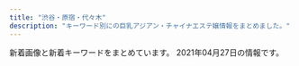 ```yaml
---
title: "渋谷・原宿・代々木"
description: "キーワード別にの巨乳アジアン・チャイナエステ嬢情報をまとめました。"
---
```


新着画像と新着キーワードをまとめています。
2021年04月27日の情報です。

<DmmAffiliateIns />
<KeywordTable
  shops={
    [
    {
        "img_links": [
            "http://www.aixin.co.jp/images/staff/haruka2/haruka2.png",
            "http://www.aixin.co.jp/images/costume/1.png",
            "http://www.aixin.co.jp/images/map/google.png",
            "http://www.aixin.co.jp/images/staff/miki/2.jpg",
            "http://www.aixin.co.jp/images/staff/ruri2/ruri2.png",
            "http://www.aixin.co.jp/images/price/aroma.jpg",
            "http://www.aixin.co.jp/images/staff/yui2/yui2.png",
            "http://www.aixin.co.jp/images/staff/koko/koko.png",
            "http://www.aixin.co.jp/images/staff/miki/miki.jpg",
            "http://www.aixin.co.jp/images/staff/sara/sara.jpg",
            "http://www.aixin.co.jp/images/staff/yuzu/2.jpg",
            "http://www.aixin.co.jp/images/staff/sara/1.jpg",
            "http://www.aixin.co.jp/images/costume/7.png",
            "http://www.aixin.co.jp/images/price/hirou.jpg",
            "http://www.aixin.co.jp/images/costume/2.png",
            "http://www.aixin.co.jp/images/staff/miharu/miharu.png",
            "http://www.aixin.co.jp/images/staff/chiemi/chiemi.jpg",
            "http://www.aixin.co.jp/images/costume/3.png",
            "http://www.aixin.co.jp/images/wanted/wanted.png",
            "http://www.aixin.co.jp/images/staff/ruru2/ruru2.jpg",
            "http://www.aixin.co.jp/images/top/top.jpg",
            "http://www.aixin.co.jp/images/staff/akane/akane.png",
            "http://www.aixin.co.jp/images/staff/mirai/mirai.png",
            "http://www.aixin.co.jp/images/top_pic/top2.jpg",
            "http://www.aixin.co.jp/images/staff/aki/aki.png",
            "http://www.aixin.co.jp/images/staff/ayaka/1.jpg",
            "http://www.aixin.co.jp/images/costume/4.png",
            "http://www.aixin.co.jp/images/staff/ran/ran.png",
            "http://www.aixin.co.jp/images/staff/mimi2/mimi2.png",
            "http://www.aixin.co.jp/images/staff/mika2/mika2.png",
            "http://www.aixin.co.jp/images/price/tokusen.jpg",
            "http://www.aixin.co.jp/images/staff/miya/miya.jpg",
            "http://www.aixin.co.jp/images/staff/yuzu/yuzu.jpg",
            "http://www.aixin.co.jp/images/staff/mika2/2.png",
            "http://www.aixin.co.jp/images/price/long.jpg",
            "http://www.aixin.co.jp/images/costume/6.png",
            "http://www.aixin.co.jp/images/staff/mika2/1.png",
            "http://www.aixin.co.jp/images/staff/eri/eri.png",
            "http://www.aixin.co.jp/images/staff/ruru2/2.jpg",
            "http://www.aixin.co.jp/images/staff/rara/rara.png",
            "http://www.aixin.co.jp/images/staff/ayaka/ayaka.jpg",
            "http://www.aixin.co.jp/images/staff/miya/1.jpg"
        ],
        "station": "JR\u6e0b\u8c37\u99c5",
        "keywords": {},
        "name": "\u30a2\u30a4\u30b7\u30f3",
        "url": "http://www.aixin.co.jp/"
    },
    {
        "url": "http://www.kaede-es.club/",
        "img_links": [
            "http://www.kaede-es.club/css/2.jpeg",
            "http://www.kaede-es.club/images/staff/2/momo.jpg",
            "http://www.kaede-es.club/images/index-tiba_13.jpg",
            "http://www.kaede-es.club/images/staff/mimi.jpg",
            "http://www.kaede-es.club/images/index-tiba_10.jpg",
            "http://www.kaede-es.club/images/index-tiba_02.jpg",
            "http://www.kaede-es.club/images/shop/DSC_0087-221x300.jpg",
            "http://www.kaede-es.club/images/shop/DSC_0086-300x199.jpg",
            "http://www.kaede-es.club/images/index-tiba_09.jpg",
            "http://www.kaede-es.club/images/nav/nav-staff.jpg",
            "http://www.kaede-es.club/images/staff/miki.jpg",
            "http://www.kaede-es.club/images/staff/neinei2.jpg",
            "http://www.kaede-es.club/images/staff/4/sati.jpg",
            "http://www.kaede-es.club/psd/off2-1.jpg",
            "http://www.kaede-es.club/images/index-tiba_04.jpg",
            "http://www.kaede-es.club/images/t-off-ico.jpg",
            "http://www.kaede-es.club/images/nav/nav-job.jpg",
            "http://www.kaede-es.club/images/staff/2/riri.jpg",
            "http://www.kaede-es.club/images/staff/2/7.jpg",
            "http://www.kaede-es.club/psd/off32.jpg",
            "http://www.kaede-es.club/images/nav/nav-sys.jpg",
            "http://www.kaede-es.club/images/staff/6.jpg",
            "http://www.kaede-es.club/images/staff/2/hana.jpg",
            "http://www.kaede-es.club/images/shop/DSC_0998-199x300.jpg",
            "http://www.kaede-es.club/images/staff/4/yuyu2.jpg"
        ],
        "keywords": {},
        "name": "\u6953",
        "station": "JR\u4ee3\u3005\u6728\u99c5"
    },
    {
        "url": "http://angel.est.cm/",
        "keywords": {
            "86": 4,
            "87": 6,
            "C": 1,
            "88": 2,
            "D": 8,
            "E": 3
        },
        "station": "JR\u6e0b\u8c37\u99c5\u5bae\u76ca\u5742\u53e3",
        "img_links": [
            "http://angel.est.cm/img/r4.jpg",
            "http://angel.est.cm/photos/sites/23/2019/05/2019051010094757.jpg",
            "http://angel.est.cm/img/r1.jpg",
            "http://angel.est.cm/photos/sites/23/2016/08/staff2.jpg",
            "http://angel.est.cm/img/r2.jpg",
            "http://angel.est.cm/img/r3.jpg",
            "http://angel.est.cm/img/top.png",
            "http://angel.est.cm/photos/sites/23/2019/05/2019051010094797.jpg",
            "http://angel.est.cm/photos/sites/23/2019/05/2019051010094748.jpg",
            "http://angel.est.cm/photos/sites/23/2018/10/2018100318475591.jpg",
            "http://angel.est.cm/photos/sites/23/2019/11/2019110102361631.jpg",
            "http://angel.est.cm/img/footer.png",
            "http://angel.est.cm/photos/sites/23/2019/05/2019051010094759.jpg"
        ],
        "name": "Angel"
    },
    {
        "img_links": [
            "http://kokoronosato.tyo.cm/photos/sites/15/2019/07/2019072809465934.jpg",
            "http://kokoronosato.tyo.cm/photos/sites/15/2020/08/2020082205443766.jpg",
            "http://kokoronosato.tyo.cm/images/themes/pink/r3.jpg",
            "http://kokoronosato.tyo.cm/images/room3.jpg",
            "http://kokoronosato.tyo.cm/images/room4.jpg",
            "http://menlog.net/link/menlog8831.jpg",
            "http://kokoronosato.tyo.cm/images/themes/pink/s_pickup.png",
            "http://kokoronosato.tyo.cm/link/e0016.jpg",
            "http://kokoronosato.tyo.cm/link/88x31b.jpg",
            "http://kokoronosato.tyo.cm/link/massage-de_88_31.jpg",
            "http://kokoronosato.tyo.cm/photos/sites/15/2019/07/2019072809450776.jpg",
            "http://kokoronosato.tyo.cm/images/themes/pink/no2.png",
            "http://kokoronosato.tyo.cm/photos/sites/15/2020/08/2020082203150030.jpg",
            "http://kokoronosato.tyo.cm/images/themes/pink/line.png",
            "http://kokoronosato.tyo.cm/photos/sites/15/2020/08/2020082205444661.jpg",
            "http://kokoronosato.tyo.cm/images/themes/pink/s_ranking.png",
            "http://kokoronosato.tyo.cm/images/themes/pink/no1.png",
            "http://kokoronosato.tyo.cm/link/walker88.jpg",
            "http://kokoronosato.tyo.cm/images/themes/pink/s_news.png",
            "http://kokoronosato.tyo.cm/photos/sites/15/2019/07/2019072809470568.jpg",
            "http://kokoronosato.tyo.cm/images/themes/pink/s_staff.png",
            "http://kokoronosato.tyo.cm/photos/sites/15/2020/08/2020082205444313.jpg",
            "http://kokoronosato.tyo.cm/images/themes/pink/mobile.jpg",
            "http://kokoronosato.tyo.cm/images/room1.jpg",
            "http://kokoronosato.tyo.cm/photos/sites/15/2020/08/2020082203135850.jpg",
            "http://kokoronosato.tyo.cm/images/themes/pink/s_link.png",
            "http://kokoronosato.tyo.cm/images/themes/pink/s_newface.png",
            "http://kokoronosato.tyo.cm/images/room2.jpg",
            "http://kokoronosato.tyo.cm/link/8831.jpg",
            "http://kokoronosato.tyo.cm/photos/sites/15/2019/07/2019072809445954.jpg",
            "http://kokoronosato.tyo.cm/link/esthelove88-31.jpg"
        ],
        "station": "JR\u6e0b\u8c37\u99c5\u6771\u53e3",
        "url": "http://kokoronosato.tyo.cm/",
        "name": "\u68ee\u306e\u9999",
        "keywords": {
            "83": 3,
            "C": 13,
            "86": 8,
            "85": 3,
            "87": 6,
            "D": 17
        }
    },
    {
        "station": "JR\u6e0b\u8c37\u99c5\u897f\u53e3",
        "url": "http://ipidiw.com/beautifulgirl8/",
        "img_links": [
            "http://ipidiw.com/beautifulgirl8/images/s_news.png",
            "http://ipidiw.com/beautifulgirl8/images/n1.jpg",
            "http://ipidiw.com/beautifulgirl8/images/mobile.png",
            "http://ipidiw.com/beautifulgirl8/user_data/00000095.jpg",
            "http://ipidiw.com/beautifulgirl8/images/n3.png",
            "http://ipidiw.com/beautifulgirl8/user_data/00000087.jpg",
            "http://ipidiw.com/beautifulgirl8/user_data/00000060.jpg",
            "http://ipidiw.com/beautifulgirl8/images/s1.png",
            "http://ipidiw.com/beautifulgirl8/images/int1.jpg",
            "http://ipidiw.com/beautifulgirl8/user_data/00000073.jpg",
            "http://ipidiw.com/beautifulgirl8/user_data/00000077.jpg",
            "http://ipidiw.com/beautifulgirl8/images/top.png",
            "http://ipidiw.com/beautifulgirl8/user_data/00000098.jpg",
            "http://ipidiw.com/beautifulgirl8/images/s_pick.png",
            "http://ipidiw.com/beautifulgirl8/images/s_staff.jpg",
            "http://ipidiw.com/beautifulgirl8/images/s3.png",
            "http://ipidiw.com/beautifulgirl8/images/int2.jpg"
        ],
        "keywords": {},
        "name": "\u30d3\u30e5\u30fc\u30c6\u30a3\u30d5\u30eb\u30ac\u30fc\u30eb"
    },
    {
        "name": "\u9ec4\u91d1\u6d77\u5cb8",
        "url": "http://www.ogon.work/",
        "station": "JR\u6e0b\u8c37\u99c5\u30cf\u30c1\u516c\u53e3",
        "keywords": {
            "86": 14,
            "87": 14,
            "E": 7,
            "C": 60,
            "84": 58,
            "D": 16
        },
        "img_links": [
            "http://www.ogon.work/img/bana02.jpg",
            "http://www.ogon.work/staff/ai1.jpg",
            "http://www.ogon.work/staff/yuki2.jpg",
            "http://www.ogon.work/staff/ai2.jpg",
            "http://www.ogon.work/img/bana03.jpg",
            "http://www.ogon.work/staff/yuki1.jpg",
            "http://www.ogon.work/img/icon/new.jpg",
            "http://www.ogon.work/staff/aya2.jpg",
            "http://www.ogon.work/staff/momo1.jpg",
            "http://www.ogon.work/staff/ayumi2.jpg",
            "http://www.ogon.work/staff/aya1.jpg",
            "http://www.ogon.work/staff/ayumi3.jpg",
            "http://www.ogon.work/staff/aya3.jpg",
            "http://www.ogon.work/staff/hana1.jpg",
            "http://www.ogon.work/staff/ayumi1.jpg",
            "http://www.ogon.work/img/s/s_qa.png",
            "http://www.ogon.work/img/interior.jpg",
            "http://www.ogon.work/staff/ai3.jpg",
            "http://www.ogon.work/img/contentsbottom.png"
        ]
    },
    {
        "keywords": {},
        "img_links": [
            "http://www.e-god.work/img/koko1.jpg",
            "http://www.e-god.work/images/1.jpg",
            "http://www.e-god.work/images/ais.jpg",
            "http://www.e-god.work/images/2.jpg",
            "http://www.e-god.work/images/info.jpg",
            "http://www.e-god.work/images/tel.jpg",
            "http://www.e-god.work/images/line.png",
            "http://www.e-god.work/images/int2.jpg",
            "http://www.e-god.work/images/news.jpg",
            "http://www.e-god.work/images/sys1.jpg",
            "http://www.e-god.work/images/sys2.jpg",
            "http://www.e-god.work/img/yuki1.jpg",
            "http://www.e-god.work/images/mobile.jpg",
            "http://www.e-god.work/images/interior_t.jpg",
            "http://www.e-god.work/img/koko2.jpg",
            "http://www.e-god.work/images/staff_t.jpg",
            "http://www.e-god.work/images/head.jpg",
            "http://www.e-god.work/img/eri1.jpg",
            "http://www.e-god.work/images/int1.jpg",
            "http://www.e-god.work/img/zb.jpg",
            "http://www.e-god.work/images/4.jpg"
        ],
        "name": "\u30b9\u30ef\u30f3",
        "station": "JR\u6e0b\u8c37\u99c5\u30cf\u30c1\u516c\u53e3",
        "url": "http://www.e-god.work/"
    },
    {
        "station": "JR\u6e0b\u8c37\u99c5\u897f\u53e3",
        "img_links": [
            "http://awaawa-fairy.work/img/st29.png",
            "http://awaawa-fairy.work/img/st018.png",
            "http://awaawa-fairy.work/sp/img/info.jpg",
            "http://awaawa-fairy.work/sp/img/t-a.jpg",
            "http://awaawa-fairy.work/img/sta18.png",
            "http://awaawa-fairy.work/img/nos.png",
            "http://awaawa-fairy.work/sp/img/t-t.jpg",
            "http://awaawa-fairy.work/sp/img/t-r.jpg",
            "http://awaawa-fairy.work/sp/img/t-s.jpg",
            "http://awaawa-fairy.work/sp/img/p-27.png",
            "http://awaawa-fairy.work/img/sta26.png",
            "http://awaawa-fairy.work/img/st15.png",
            "http://awaawa-fairy.work/sp/img/add.jpg",
            "http://awaawa-fairy.work/sp/img/sta26.png",
            "http://awaawa-fairy.work/sp/img/sta27.png",
            "http://awaawa-fairy.work/sp/img/p-15.png",
            "http://awaawa-fairy.work/sp/img/sta29.png",
            "http://awaawa-fairy.work/img/sta17.png",
            "http://awaawa-fairy.work/img/sta29.png",
            "http://awaawa-fairy.work/sp/img/pic.jpg",
            "http://awaawa-fairy.work/img/st17.png",
            "http://awaawa-fairy.work/sp/img/tit.jpg",
            "http://awaawa-fairy.work/sp/img/p-29.png",
            "http://awaawa-fairy.work/sp/img/pc.jpg",
            "http://awaawa-fairy.work/img/head.png",
            "http://awaawa-fairy.work/img/st18.png",
            "http://awaawa-fairy.work/img/sta28.png",
            "http://awaawa-fairy.work/sp/img/time.jpg",
            "http://awaawa-fairy.work/sp/img/sta15.png",
            "http://awaawa-fairy.work/img/st4.png",
            "http://awaawa-fairy.work/img/st27.png",
            "http://awaawa-fairy.work/img/mo.png",
            "http://awaawa-fairy.work/sp/img/p-26.png",
            "http://awaawa-fairy.work/img/st22.png",
            "http://awaawa-fairy.work/sp/img/line.jpg",
            "http://awaawa-fairy.work/img/bottom.png",
            "http://awaawa-fairy.work/sp/img/sta28.png",
            "http://awaawa-fairy.work/sp/img/botton.jpg",
            "http://awaawa-fairy.work/sp/img/sta22.png",
            "http://awaawa-fairy.work/sp/img/t-o.jpg",
            "http://awaawa-fairy.work/img/st017.png",
            "http://awaawa-fairy.work/img/sta22.png",
            "http://awaawa-fairy.work/sp/img/tel.jpg",
            "http://awaawa-fairy.work/img/st26.png",
            "http://awaawa-fairy.work/img/st28.png",
            "http://awaawa-fairy.work/sp/img/sys.jpg",
            "http://awaawa-fairy.work/img/sta27.png",
            "http://awaawa-fairy.work/sp/img/sta18.png",
            "http://awaawa-fairy.work/sp/img/sta17.png",
            "http://awaawa-fairy.work/img/sta15.png",
            "http://awaawa-fairy.work/sp/img/mv.jpg"
        ],
        "keywords": {
            "D": 4,
            "87": 5,
            "88": 5,
            "C": 17,
            "85": 4,
            "86": 3,
            "E": 2,
            "F": 1
        },
        "url": "http://awaawa-fairy.work/",
        "name": "\u6ce1\u6ce1\u30d5\u30a7\u30a2\u30ea\u30fc"
    },
    {
        "img_links": [
            "http://www.sarara-es.xyz/images/s_staff.png",
            "http://www.sarara-es.xyz/files/004.jpg",
            "http://www.sarara-es.xyz/images/bj2.jpg",
            "http://www.sarara-es.xyz/images/r5.jpg",
            "http://www.sarara-es.xyz/images/shop/shop03.jpg",
            "http://www.sarara-es.xyz/files/001.jpg",
            "http://www.sarara-es.xyz/images/r2.jpg",
            "http://www.sarara-es.xyz/images/s_link.png",
            "http://www.sarara-es.xyz/files/003.jpg",
            "http://www.sarara-es.xyz/images/face.png",
            "http://www.sarara-es.xyz/files/006.jpg",
            "http://www.sarara-es.xyz/files/005.jpg",
            "http://www.sarara-es.xyz/images/shop/shop01.jpg",
            "http://www.sarara-es.xyz/images/shop/shop02.jpg",
            "http://www.sarara-es.xyz/images/r1.jpg",
            "http://www.sarara-es.xyz/images/news.png",
            "http://www.sarara-es.xyz/files/002.jpg",
            "http://www.sarara-es.xyz/images/top.png",
            "http://www.sarara-es.xyz/images/end.png",
            "http://www.sarara-es.xyz/images/shop/shop04.jpg",
            "http://www.sarara-es.xyz/images/pick.png",
            "http://www.sarara-es.xyz/images/r4.jpg"
        ],
        "name": "Honey",
        "url": "http://www.sarara-es.xyz",
        "keywords": {
            "C": 3,
            "86": 2,
            "85": 3,
            "D": 3,
            "87": 1
        },
        "station": "JR\u6e0b\u8c37\u99c5\u30cf\u30c1\u516c\u53e3"
    }
]
}
/>
<DmmAffiliateScript />
